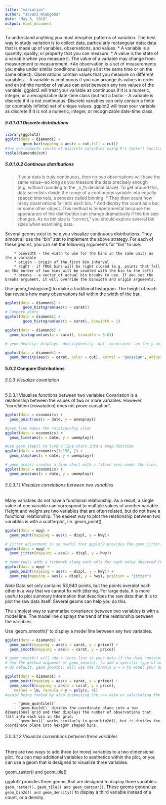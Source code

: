 ```yaml
---
title: "variation"
author: "Jovani Ntabgoba"
date: "May 3, 2016"
output: html_document
---
```

To understand anything you must decipher patterns of variation.
The best way to study variation is to collect data, particularly rectangular data: data that is made up of variables, observations, and values.
        * A variable is a quantity, quality, or property that you can measure.
        * A value is the state of a variable when you measure it. The value of a variable may change from measurement to measurement.
        *An observation is a set of measurements you make under similar conditions (usually all at the same time or on the same object). Observations contain values that you measure on different variables.
- A variable is continuous if you can arrange its values in order and an infinite number of values can exist between any two values of the variable.
ggplot2 will treat your variable as continuous if it is a numeric, integer, or a recognizable date-time class (but not a factor
- A variable is discrete if it is not continuous. Discrete variables can only contain a finite (or countably infinite) set of unique values.
ggplot2 will treat your variable as discrete if it is not a numeric, integer, or recognizable date-time class.

##### 5.0.1.0.1 Discrete distributions
```r
library(ggplot2)
ggplot(data = diamonds) +
        geom_bar(mapping = aes(x = cut,fill = cut))
#You can compute counts of discrete variables using R's table() function.
table(diamonds$cut)
```

##### 5.0.1.0.2 Continous distributions
> If your data is truly continuous, then no two observations will have the same value—so long as you measure the data precisely enough (e.g. without rounding to the _n_th decimal place).
> To get around this, data scientists divide the range of a continuous variable into equally spaced intervals, a process called binning.
        * They then count how many observations fall into each bin.
        * And display the count as a bar, or some other object.
This method is temperamental because the appearance of the distribution can change dramatically if the bin size changes. As no bin size is “correct,” you should explore several bin sizes when examining data.

Several geoms exist to help you visualize continuous distributions. They almost all use the “bin” stat to implement the above strategy. For each of these geoms, you can set the following arguments for “bin” to use:

        * binwidth - the width to use for the bins in the same units as the x variable
        * origin - origin of the first bin interval
        * right - if TRUE bins will be right closed (e.g. points that fall on the border of two bins will be counted with the bin to the left)
        * breaks - a vector of actual bin breaks to use. If you set the breaks argument, it will override the binwidth and origin arguments.
Use geom_histogram() to make a traditional histogram. The height of each bar reveals how many observations fall within the width of the bar.
```r
ggplot(data = diamonds) +
        geom_histogram(aes(x = carat))
# Compare plots
ggplot(data = diamonds) +
        geom_histogram(aes(x = carat), binwidth = 1)

ggplot(data = diamonds) +
  geom_histogram(aes(x = carat), binwidth = 0.01)

# geom_density: displays  densitydensity —not  countcount —on the y axis, which makes it easier to compare the shape of the distributions of multiple subgroups; the area under each curve will be normalized to one, no matter how many total observations occur in the subgroup

ggplot(data = diamonds) +
  geom_density(aes(x = carat, color = cut), kernel = "gaussian", adjust = 4)
```


#### 5.0.2 Compare Distributions
###### 5.0.3 Visualize covariation
5.0.3.1 Visualise functions between two variables
Covariation is a relationship between the values of two or more variables.
However “correlation (covariation) does not prove causation”. 
```r
ggplot(data = economics) +
  geom_point(aes(x = date, y = unemploy))

#geom_line makes the relationship clear
ggplot(data = economics) +
  geom_line(aes(x = date, y = unemploy))

#Use geom_step() to turn a line chart into a step function
ggplot(data = economics[1:150, ]) +
  geom_step(aes(x = date, y = unemploy))

# geom_area() creates a line chart with a filled area under the line.
ggplot(data = economics) +
  geom_area(aes(x = date, y = unemploy))
```

###### 5.0.3.1.1 Visualize correlations between two variables

Many variables do not have a functional relationship. As a result, a single value of one variable can correspond to multiple values of another variable.
Height and weight are two variables that are often related, but do not have a functional relationship.
The easiest way to plot the relationship between two variables is with a scatterplot, i.e. geom_point()
```r
ggplot(data = mpg) +
  geom_point(mapping = aes(x = displ, y = hwy))

# jitter adjustment is so useful that ggplot2 provides the geom_jitter()
ggplot(data = mpg) +
  geom_jitter(mapping = aes(x = displ, y = hwy))

# geom_rug() adds a tickmark along each axis for each value observed in the data. 
ggplot(data = mpg) +
  geom_point(mapping = aes(x = displ, y = hwy)) +
  geom_rug(mapping = aes(x = displ, y = hwy), position = "jitter")
```
*Note*
Data set only contains 53,940 points, but the points overplot each other in a way that we cannot fix with jittering.
For large data, it is more useful to plot summary information that describes the raw data than it is to plot the raw data itself. Several geoms can help you do this.

The simplest way to summarise covariance between two variables is with a model line. The model line displays the trend of the relationship between the variables.

Use 'geom_smooth()' to display a model line between any two variables.

```r
ggplot(data = diamonds) +
  geom_point(mapping = aes(x = carat, y = price)) +
  geom_smooth(mapping = aes(x = carat, y = price))

# geom_smooth() will add a loess line to your data if the data contains less than 1000 points, otherwise it will fit a general additive model to your data with a cubic regression spline, and plot the resulting model line.
# Use the method argument of geom_smooth() to add a specific type of model line to your data.
# By default, geom_smooth() will use the formula y ~ x to model your data. You can modify this formula by setting the formula argument to a different formula.

ggplot(data = diamonds) +
  geom_point(mapping = aes(x = carat, y = price)) +
  geom_smooth(mapping = aes(x = carat, y = price), 
    method = lm, formula = y ~ poly(x, 4))
#avoid being fooled by also inspecting the raw data or calculating the correlation between your variables, e.g. cor(diamonds$carat, diamonds$price)
```
        - `geom_quantile()`
        - `geom_bin2d()` divides the coordinate plane into a two dimensional grid and then displays the number of observations that fall into each bin in the grid.
        - `geom_hex()` works similarly to geom_bin2d(), but it divides the coordinate plane into hexagon shaped bins.

###### 5.0.3.1.2 Visualize correlations between three variables

There are two ways to add three (or more) variables to a two dimensional plot. You can map additional variables to aesthetics within the plot, or you can use a geom that is designed to visualize three variables.

geom_raster() and geom_tile()

ggplot2 provides three geoms that are designed to display three variables: `geom_raster(),` `geom_tile() and geom_contour()`. These geoms generalize `geom_bin2d() and geom_density()` to display a third variable instead of a count, or a density.












